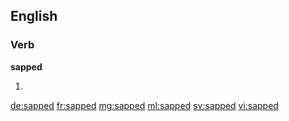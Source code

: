 ==English==

===Verb===
'''sapped'''

# {{en-past of|sap}}

[[de:sapped]]
[[fr:sapped]]
[[mg:sapped]]
[[ml:sapped]]
[[sv:sapped]]
[[vi:sapped]]